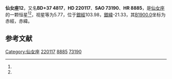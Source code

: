 {{Starbox begin
| name = 仙女座12
}}
{{Starbox observe
| epoch = [[J2000.0|J2000.0]]
| constell = [[仙女座|仙女座]]<ref name=SIMBAD>{{cite web
 | url=http://simbad.u-strasbg.fr/simbad/sim-id?Ident=HR+8885
 | title=Pulsating variable Star
 | publisher=Centre de Données astronomiques de Strasbourg
 | work=SIMBAD
 | accessdate=2012-07-13
 | archive-date=2019-09-11
 | archive-url=https://web.archive.org/web/20190911213430/http://simbad.u-strasbg.fr/simbad/sim-id?Ident=HR+8885
 | dead-url=no
 }}</ref><ref name=DATA>{{cite web
 | url=http://vizier.u-strasbg.fr/viz-bin/VizieR-5?-out.add=.&-source=5050&-corr=PK=HR&-out.max=9999&HR=8885
 | title=VizieR Detailed Page
 | accessdate=2012-07-13
 | archive-date=2016-03-04
 | archive-url=https://web.archive.org/web/20160304232551/http://vizier.u-strasbg.fr/viz-bin/VizieR-5?-out.add=.&-source=5050&-corr=PK=HR&-out.max=9999&HR=8885
 | dead-url=no
 }}</ref>
| 星官 = 
| ra = {{RA|23|20|53.3}}<ref name=SIMBAD /><ref name=DATA />
| dec = {{DEC|+38|10|56}}<ref name=SIMBAD /><ref name=DATA />
| appmag_v = 5.77<ref name=SIMBAD /><ref name=DATA />
}}
{{Starbox character
| class = F5V<ref name=SIMBAD /><ref name=DATA />
| b-v = 0.46<ref name=SIMBAD /><ref name=DATA />
| u-b = 0.02<ref name=SIMBAD /><ref name=DATA />
| r-i = <ref name=SIMBAD /><ref name=DATA />
| variable = 
}}
{{Starbox astrometry
| radial_v = 0.02
| prop_mo_ra = -9
| parallax = 
| p_error = 
}}
{{Starbox catalog
| names =BD+37 4817，[[SAO星表|SAO]] 73190，[[HD星表|HD]] 220117，[[HR星表|HR]] 8885}}
{{Starbox reference |Simbad=HR+8885}}
{{Starbox end}}

'''仙女座12'''，又名'''BD+37 4817'''，'''HD 220117'''、'''SAO 73190'''、'''HR 8885'''，是[[仙女座|仙女座]]的一颗恒星<ref name=SIMBAD /><ref name=DATA />，视星等为5.77，位于[[銀道座標系|銀經]]103.98，[[銀道座標系|銀緯]]-21.33，其[[B1900.0|B1900.0]]坐标为赤經{{RA|23|16|3.5}}，赤緯{{DEC|+37|-21.33|11}}。

== 参考文献 ==
{{reflist}}

{{star-stub}}

{{仙女座恒星}}
[[Category:仙女座|Category:仙女座]]
[[Category:HD和HDE天體|220117]]
[[Category:HR天體|8885]]
[[Category:SAO天體|73190]]